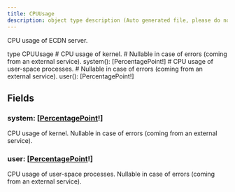 ```yaml
---
title: CPUUsage
description: object type description (Auto generated file, please do not modify)
---
```



CPU usage of ECDN server.

<GQLCodeSnippet>
<GQLLine><GQLKeyword>type</GQLKeyword> CPUUsage <GQLOpen /></GQLLine>
<GQLLine> </GQLLine>
	<GQLLine><GQLTab /><GQLComment># CPU usage of kernel.</GQLComment></GQLLine>
	<GQLLine><GQLTab /><GQLComment># Nullable in case of errors (coming from an external service).</GQLComment></GQLLine>
	<GQLLine><GQLTab /><GQLName>system</GQLName>(): [<GQLLink href="../../ecdn-api-objects/PercentagePoint">PercentagePoint</GQLLink><GQLOperator>!</GQLOperator>]</GQLLine>
<GQLLine> </GQLLine>
	<GQLLine><GQLTab /><GQLComment># CPU usage of user-space processes.</GQLComment></GQLLine>
	<GQLLine><GQLTab /><GQLComment># Nullable in case of errors (coming from an external service).</GQLComment></GQLLine>
	<GQLLine><GQLTab /><GQLName>user</GQLName>(): [<GQLLink href="../../ecdn-api-objects/PercentagePoint">PercentagePoint</GQLLink><GQLOperator>!</GQLOperator>]</GQLLine>
<GQLLine> </GQLLine>
<GQLLine><GQLClose /></GQLLine>
</GQLCodeSnippet>


## Fields

### system: [[PercentagePoint](../ecdn-api-objects/PercentagePoint)!]
CPU usage of kernel.
Nullable in case of errors (coming from an external service).


### user: [[PercentagePoint](../ecdn-api-objects/PercentagePoint)!]
CPU usage of user-space processes.
Nullable in case of errors (coming from an external service).


